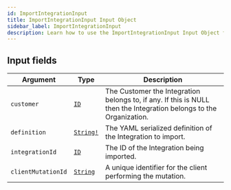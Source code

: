 ```yaml
---
id: ImportIntegrationInput
title: ImportIntegrationInput Input Object
sidebar_label: ImportIntegrationInput
description: Learn how to use the ImportIntegrationInput Input Object for Builder's API.
---
```


## Input fields

| Argument           | Type                                      | Description                                                                                                        |
| ------------------ | ----------------------------------------- | ------------------------------------------------------------------------------------------------------------------ |
| `customer`         | [`ID`](/docs/composer/builder/api/schema/scalar/ID.mdx)          | The Customer the Integration belongs to, if any. If this is NULL then the Integration belongs to the Organization. |
| `definition`       | [`String!`](/docs/composer/builder/api/schema/scalar/String.mdx) | The YAML serialized definition of the Integration to import.                                                       |
| `integrationId`    | [`ID`](/docs/composer/builder/api/schema/scalar/ID.mdx)          | The ID of the Integration being imported.                                                                          |
| `clientMutationId` | [`String`](/docs/composer/builder/api/schema/scalar/String.mdx)  | A unique identifier for the client performing the mutation.                                                        |
